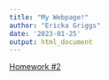 ```yaml
---
title: "My Webpage!"
author: "Ericka Griggs"
date: '2023-01-25'
output: html_document
---
```


[Homework #2](file:///C:/Users/Ericka/Desktop/GriggsErickaBio381/homework_02.html)
